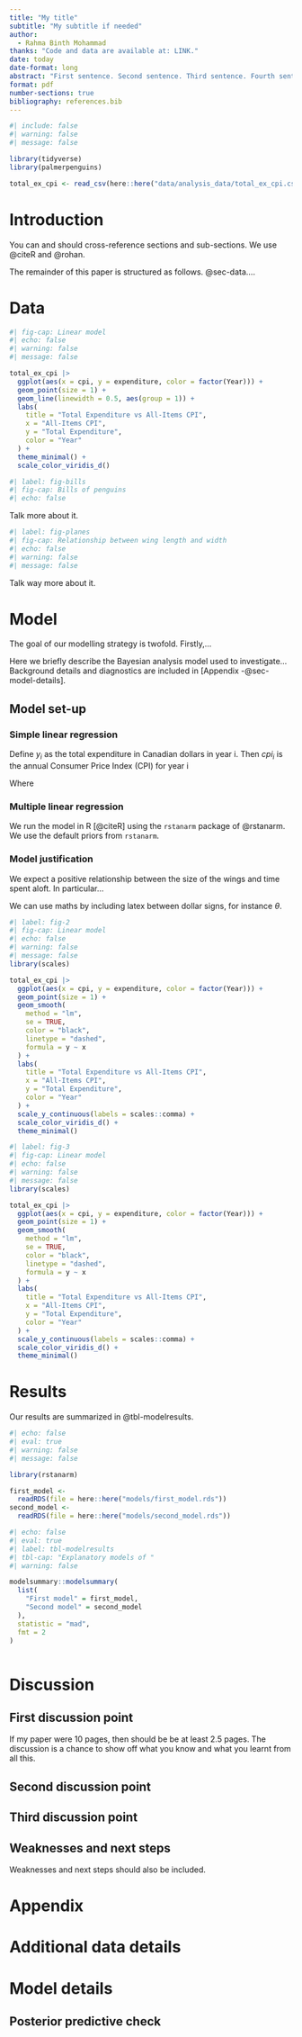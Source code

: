 ```yaml
---
title: "My title"
subtitle: "My subtitle if needed"
author: 
  - Rahma Binth Mohammad
thanks: "Code and data are available at: LINK."
date: today
date-format: long
abstract: "First sentence. Second sentence. Third sentence. Fourth sentence."
format: pdf
number-sections: true
bibliography: references.bib
---
```


```r
#| include: false
#| warning: false
#| message: false

library(tidyverse)
library(palmerpenguins)

total_ex_cpi <- read_csv(here::here("data/analysis_data/total_ex_cpi.csv")) 

```


# Introduction

You can and should cross-reference sections and sub-sections. We use @citeR and @rohan.

The remainder of this paper is structured as follows. @sec-data....

# Data {#sec-data}
```r
#| fig-cap: Linear model
#| echo: false
#| warning: false
#| message: false

total_ex_cpi |>
  ggplot(aes(x = cpi, y = expenditure, color = factor(Year))) +
  geom_point(size = 1) +
  geom_line(linewidth = 0.5, aes(group = 1)) + 
  labs(
    title = "Total Expenditure vs All-Items CPI",
    x = "All-Items CPI",
    y = "Total Expenditure",
    color = "Year"
  ) +
  theme_minimal() +
  scale_color_viridis_d()
```

```r
#| label: fig-bills
#| fig-cap: Bills of penguins
#| echo: false

```

Talk more about it.

```r
#| label: fig-planes
#| fig-cap: Relationship between wing length and width
#| echo: false
#| warning: false
#| message: false

```

Talk way more about it. 

# Model

The goal of our modelling strategy is twofold. Firstly,...

Here we briefly describe the Bayesian analysis model used to investigate... Background details and diagnostics are included in [Appendix -@sec-model-details].

## Model set-up

### Simple linear regression

Define $y_i$ as the total expenditure in Canadian dollars in year i. Then $cpi_i$ is the annual Consumer Price Index (CPI) for year i

\begin{align} 
y_i|\mu_i, \sigma &\sim \mbox{Normal}(\mu_i, \sigma) \\
\mu_i &= \beta_0 + \beta_1 \times \mbox{cpi}_i + \epsilon\\
\beta_0 &\sim \mbox{Normal}(0, 2.5) \\
\beta_1 &\sim \mbox{Normal}(0, 2.5) \\
\sigma &\sim \mbox{Exponential}(1)
\end{align}

Where

### Multiple linear regression

\begin{align} 
y_i|\mu_i, \sigma &\sim \mbox{Normal}(\mu_i, \sigma) \\
\mu_i &= \beta_0 + \beta_1 \times \mbox{cpi}_i + \beta_2 \mbox{income}_i+ \epsilon\\
\beta_0 &\sim \mbox{Normal}(0, 2.5) \\
\beta_1 &\sim \mbox{Normal}(0, 2.5) \\
\beta_2 &\sim \mbox{Normal}(0, 2.5) \\
\sigma &\sim \mbox{Exponential}(1)
\end{align}


We run the model in R [@citeR] using the `rstanarm` package of @rstanarm. We use the default priors from `rstanarm`.

### Model justification

We expect a positive relationship between the size of the wings and time spent aloft. In particular...

We can use maths by including latex between dollar signs, for instance $\theta$.


```r
#| label: fig-2
#| fig-cap: Linear model
#| echo: false
#| warning: false
#| message: false
library(scales)

total_ex_cpi |>
  ggplot(aes(x = cpi, y = expenditure, color = factor(Year))) +
  geom_point(size = 1) +
  geom_smooth(
    method = "lm",
    se = TRUE,
    color = "black",
    linetype = "dashed",
    formula = y ~ x
  ) +
  labs(
    title = "Total Expenditure vs All-Items CPI",
    x = "All-Items CPI",
    y = "Total Expenditure",
    color = "Year"
  ) +
  scale_y_continuous(labels = scales::comma) +
  scale_color_viridis_d() +
  theme_minimal()
```


```r
#| label: fig-3
#| fig-cap: Linear model
#| echo: false
#| warning: false
#| message: false
library(scales)

total_ex_cpi |>
  ggplot(aes(x = cpi, y = expenditure, color = factor(Year))) +
  geom_point(size = 1) +
  geom_smooth(
    method = "lm",
    se = TRUE,
    color = "black",
    linetype = "dashed",
    formula = y ~ x
  ) +
  labs(
    title = "Total Expenditure vs All-Items CPI",
    x = "All-Items CPI",
    y = "Total Expenditure",
    color = "Year"
  ) +
  scale_y_continuous(labels = scales::comma) +
  scale_color_viridis_d() +
  theme_minimal()
```
# Results

Our results are summarized in @tbl-modelresults.

```r
#| echo: false
#| eval: true
#| warning: false
#| message: false

library(rstanarm)

first_model <-
  readRDS(file = here::here("models/first_model.rds"))
second_model <-
  readRDS(file = here::here("models/second_model.rds"))
```

```r
#| echo: false
#| eval: true
#| label: tbl-modelresults
#| tbl-cap: "Explanatory models of "
#| warning: false

modelsummary::modelsummary(
  list(
    "First model" = first_model,
    "Second model" = second_model
  ),
  statistic = "mad",
  fmt = 2
)
```

```r

```


# Discussion

## First discussion point {#sec-first-point}

If my paper were 10 pages, then should be be at least 2.5 pages. The discussion is a chance to show off what you know and what you learnt from all this. 

## Second discussion point

## Third discussion point

## Weaknesses and next steps

Weaknesses and next steps should also be included.

\newpage

\appendix

# Appendix {-}


# Additional data details

# Model details {#sec-model-details}

## Posterior predictive check
